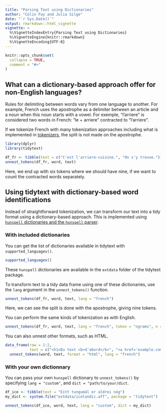 ```yaml
---
title: "Parsing Text using Dictionaries"
author: "Colin Fay and Julia Silge"
date: "`r Sys.Date()`"
output: rmarkdown::html_vignette
vignette: >
  %\VignetteIndexEntry{Parsing Text using Dictionaries}
  %\VignetteEngine{knitr::rmarkdown}
  %\VignetteEncoding{UTF-8}
---
```


```r
knitr::opts_chunk$set(
  collapse = TRUE,
  comment = "#>"
)
```

## What can a dictionary-based approach offer for non-English languages?

Rules for delimiting between words vary from one language to another. For example, French uses the apostrophe as a delimiter between an article and a noun when this noun starts with a vowel. For exemple, "l'arriere" is considered two words in French: "le + arriere" contracted to "l'arriere". 

If we tokenize French with many tokenization approaches including what is implemented in [tokenizers](https://github.com/ropensci/tokenizers), the split is not made on the apostrophe. 

```r
library(dplyr)
library(tidytext)

df_fr <- tibble(text = c("C'est l'arriere-cuisine.", "On s'y trouve."))
unnest_tokens(df_fr, word, text)
```

Here, we end up with six tokens where we should have nine, if we want to count the contracted words separately. 

## Using tidytext with dictionary-based word identifications 

Instead of straightforward tokenization, we can transform our text into a tidy format using a dictionary-based approach. This is implemented using [`hunspell` dictionaries and the `hunspell` parser](https://github.com/ropensci/hunspell).

### With included dictionaries

You can get the list of dictionaries available in tidytext with `supported_languages()`. 

```r
supported_languages()
```

These `hunspell` dictionaries are available in the `extdata` folder of the tidytext package. 

To transform text to a tidy data frame using one of these dictionaries, use the `lang` argument in the `unnest_tokens()` function. 

```r
unnest_tokens(df_fr, word, text, lang = "french") 
```

Here, we can see the split is done with the apostrophe, giving nine tokens. 

You can perform the same kinds of tokenization as with English.

```r
unnest_tokens(df_fr, word, text, lang = "french", token = "ngrams", n = 2) 
```

You can also unnest other formats, such as HTML.

```r
data_frame(row = 1:2,
           text = c("<h1>Du text <b>d'abord</b>", "<a href='example.com'>C'est l'ancien site</a>")) %>%
  unnest_tokens(word, text, format = "html", lang = "french")
```


### With your own dictionnary

You can pass your own `hunspell` dictionary to `unnest_tokens()` by specifying 
`lang = "custom"`, and `dict = "path/to/your/dict`.

```r
df_ice <- tibble(text = "Eitt tungumál er aldrei nóg")
my_dict <- system.file("extdata/icelandic.aff", package = "tidytext")

unnest_tokens(df_ice, word, text, lang = "custom", dict = my_dict) 
```

